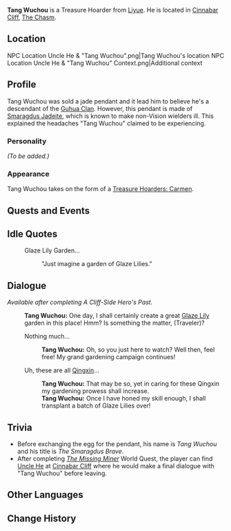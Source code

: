 {{Meta
|missing_NPC_profile  = yes
}}
{{Character Infobox
|image            = NPC Tang Wuchou.png
|type             = NPC
|name             = Tang Wuchou
|region           = Liyue
|affiliation      = Treasure Hoarders
|title            = The Smaragdus Brave?
|title2           = (Self-Proclaimed) Guhua Hero
}}
'''Tang Wuchou''' is a Treasure Hoarder from [[Liyue]]. He is located in [[Cinnabar Cliff]], [[The Chasm]].

==Location==
<gallery>
NPC Location Uncle He & "Tang Wuchou".png|Tang Wuchou's location
NPC Location Uncle He & "Tang Wuchou" Context.png|Additional context
</gallery>

==Profile==
<!-- detailed story/lore information goes here -->
Tang Wuchou was sold a jade pendant and it lead him to believe he's a descendant of the [[Guhua Clan]]. However, this pendant is made of [[Smaragdus Jadeite]], which is known to make non-Vision wielders ill. This explained the headaches "Tang Wuchou" claimed to be experiencing.

===Personality===
''(To be added.)''

===Appearance===
Tang Wuchou takes on the form of a [[Treasure Hoarders: Carmen]].

==Quests and Events==
{{Quests and Events|Tang Wuchou}}

==Idle Quotes==
{{Dialogue start}}
: {{DIcon|Idle}} Glaze Lily Garden...
:: {{A|VO Tang Wuchou 01.ogg}} "Just imagine a garden of Glaze Lilies."
{{Dialogue end}}

==Dialogue==
''Available after completing A Cliff-Side Hero's Past.''
{{Dialogue start}}
:'''Tang Wuchou:''' One day, I shall certainly create a great [[Glaze Lily]] garden in this place! Hmm? Is something the matter, (Traveler)?
:{{DIcon}} Nothing much...
::'''Tang Wuchou:''' Oh, so you just here to watch? Well then, feel free! My grand gardening campaign continues!
:{{DIcon}} Uh, these are all [[Qingxin]]...
::'''Tang Wuchou:''' That may be so, yet in caring for these Qingxin my gardening prowess shall increase.
::'''Tang Wuchou:''' Once I have honed my skill enough, I shall transplant a batch of Glaze Lilies over!
{{Dialogue end}}

==Trivia==
*Before exchanging the egg for the pendant, his name is ''Tang Wuchou'' and his title is ''The Smaragdus Brave''.
*After completing ''[[The Missing Miner]]'' World Quest, the player can find [[Uncle He]] at [[Cinnabar Cliff]] where he would make a final dialogue with "Tang Wuchou" before leaving.

==Other Languages==
{{Other Languages
|default_hidden = 1
|en      = Claims to be "Tang Wuchou"
|zhs     = 自称「唐无仇」者
|zhs_rm  = Zìchēng "Táng Wúchóu" Zhě
|zht     = 自稱「唐無仇」者
|zht_rm  = Zìchēng "Táng Wúchóu" Zhě
|ja      = 「唐無仇」と自称する者
|ja_rm   = "Tou Bukyuu" to Jishou suru Mono{{Assumed}}
|ko      = 자신을 「당무적」이라 칭하는 자
|ko_rm   = Jasineul "Dang Mujeok"ira Chinghaneun Ja
|es      = Autoproclamado “Tang Wuchou”
|fr      = L'autoproclamé « Tang Wuchou »
|ru      = Самопровозглашённый Тан Учоу
|th      = ผู้ที่เรียกตนเองว่า "Tang Wuchou"
|th_rm   = 
|vi      = Tự Xưng "Tang Wuchou"
|de      = Jemand, der sich „Tang der Unbesiegbare“ nennt
|id      = Menyebut Dirinya Sendiri "Tang Wuchou"
|pt      = Autoproclamado "Tang Wuchou"
|tr      = 
|it      = 
}}

==Change History==
{{Change History|2.6}}